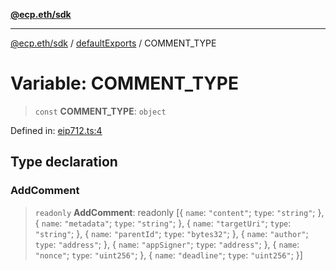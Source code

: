 [**@ecp.eth/sdk**](/sdk-reference/index.mdx)

***

[@ecp.eth/sdk](/sdk-reference/index.mdx) / [defaultExports](/sdk-reference/defaultExports/index.mdx) / COMMENT\_TYPE

# Variable: COMMENT\_TYPE

> `const` **COMMENT\_TYPE**: `object`

Defined in: [eip712.ts:4](https://github.com/ecp-eth/comments-monorepo/blob/main/packages/sdk/src/eip712.ts#L4)

## Type declaration

### AddComment

> `readonly` **AddComment**: readonly \[\{ `name`: `"content"`; `type`: `"string"`; \}, \{ `name`: `"metadata"`; `type`: `"string"`; \}, \{ `name`: `"targetUri"`; `type`: `"string"`; \}, \{ `name`: `"parentId"`; `type`: `"bytes32"`; \}, \{ `name`: `"author"`; `type`: `"address"`; \}, \{ `name`: `"appSigner"`; `type`: `"address"`; \}, \{ `name`: `"nonce"`; `type`: `"uint256"`; \}, \{ `name`: `"deadline"`; `type`: `"uint256"`; \}\]
